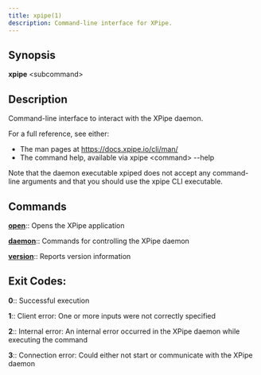 ```yaml
---
title: xpipe(1)
description: Command-line interface for XPipe.
---
```


## Synopsis

**xpipe** &lt;subcommand>


## Description

Command-line interface to interact with the XPipe daemon.

For a full reference, see either:
- The man pages at https://docs.xpipe.io/cli/man/
- The command help, available via xpipe &lt;command> --help

Note that the daemon executable xpiped does not accept any command-line arguments and that you should use the xpipe CLI executable.

## Commands

[**open**](xpipe-open.adoc)::
Opens the XPipe application

[**daemon**](xpipe-daemon.adoc)::
Commands for controlling the XPipe daemon

[**version**](xpipe-version.adoc)::
Reports version information


##  Exit Codes:

**0**::
Successful execution

**1**::
Client error: One or more inputs were not correctly specified

**2**::
Internal error: An internal error occurred in the XPipe daemon while executing the command

**3**::
Connection error: Could either not start or communicate with the XPipe daemon
